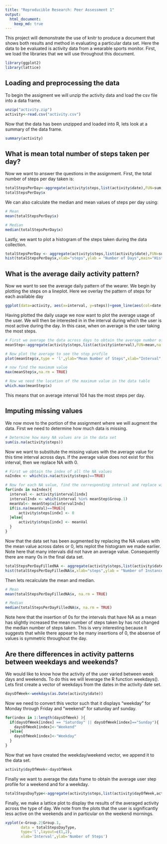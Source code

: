 ```yaml
---
title: "Reproducible Research: Peer Assessment 1"
output: 
  html_document:
    keep_md: true
---
```


This project will demonstrate the use of knitr to produce a document that shows both results and method in evaluating a particular data set. Here the data to be evaluated is activity data from a wearable sports monitor. First, we load the libraries that we will use throughout this document.
```r
library(ggplot2)
library(lattice)
```

## Loading and preprocessing the data

To begin the assigment we will unzip the activity data and load the csv file into a data frame.
```r
unzip("activity.zip")
activity<-read.csv("activity.csv")
```

Now that the data has been unzipped and loaded into R, lets look at a summary of the data frame.
```r
summary(activity)
```



## What is mean total number of steps taken per day?

Now we want to answer the questions in the assignment. First, the total number of steps per day taken is: 
```r
totalStepsPerDay<-aggregate(activity$steps,list(activity$date),FUN=sum,na.rm=TRUE)
totalStepsPerDay$x
```

We can also calculate the median and mean values of steps per day using:
```r
# Mean
mean(totalStepsPerDay$x)

# Median
median(totalStepsPerDay$x)
```


Lastly, we want to plot a histogram of the steps taken during the data collection.

```r
totalStepsPerDay <- aggregate(activity$steps,list(activity$date),FUN=sum,na.rm=TRUE)
hist(totalStepsPerDay$x,xlab="steps",ylab = "Number of Days",main="Histogram of the number of steps per day")
```

## What is the average daily activity pattern?

Now we want to see the average daily pattern of the wearer. We begin by plotting the steps on a lineplot. Here we overlay the pattern of steps for each available day
```r
ggplot(data=activity, aes(x=interval, y=steps))+geom_line(aes(col=date,group=date),lwd=1)+xlab("interval")+ylab("Number of Steps")+labs(title="Number of steps per interval per day")

```

Having plotted the daily usage we now want to plot the average usage of the user. We will then be interested in in the interval during which the user is most active during the day. In this case, when on average is the user taking the most steps.

```r
# First we average the data across days to obtain the average number of steps
meanStep<-aggregate(activity$steps,list(activity$interval),FUN=mean,na.rm=TRUE)

# Now plot the average to see the step profile
plot(meanStep$x,type = 'l',ylab="Mean Number of Steps",xlab="Interval",main="Mean Number of Steps per Interval")

# now find the maximum value
max(meanStep$x,na.rm = TRUE)

# Now we need the location of the maximum value in the data table
which.max(meanStep$x)
```
This means that on average interval 104 has the most steps per day.


## Imputing missing values

We now move to the portion of the assignment where we will augment the data. First we need to determine how much data is missing. 
```r
# Determine how many NA values are in the data set
sum(is.na(activity$steps))
```

Now we want to substitute the missing values with the average value for this time interval across days. If the average value does not exist for this interval, then we replace NA with 0.
```r
# First we obtain the index of all the NA values
naIndex <- which(is.na(activity$steps)==TRUE) 

# Now for each NA value, find the corresponding interval and replace with the mean value for that interval
for(indx in naIndex){
  interval <- activity$interval[indx]
  intervalIndx <- which(interval %in% meanStep$Group.1)
  meanVal<- meanStep$x[intervalIndx]
  if(is.na(meanVal)==TRUE){
      activity$steps[indx] <- 0
  }else{
      activity$steps[indx] <- meanVal
  }
}
```

Now that the data set has been augmented by replacing the NA values with the mean value across dates or 0, lets replot the histogram we made earlier. Note here that many intervals did not have an average value. Consequently there are many 0s in the final data set.
```r
totalStepsPerDayFilledNA <- aggregate(activity$steps,list(activity$date),FUN=sum,na.rm=TRUE)
hist(totalStepsPerDayFilledNA$x,xlab="steps",ylab = "Number of Instances",main="Histogram of the number of steps")
```

Then lets recalculate the mean and median.
```r
# Mean
mean(totalStepsPerDayFilledNA$x, na.rm = TRUE)

# Median
median(totalStepsPerDayFilledNA$x, na.rm = TRUE)
```

Note here that the insertion of 0s for the intervals that have NA as a mean has slightly increased the mean number of steps taken by has not changed the median number of steps taken. This is very interesting because it suggests that while there appear to be many insertions of 0, the absense of values is symmetric throughout the day.

## Are there differences in activity patterns between weekdays and weekends?
We would like to know how the activity of the user varied between week days and weekends. To do this we will leverage the R function weekdays(). Lets first create a vector of weekdays from the dates in the activity date set.
```r
daysOfWeek<-weekdays(as.Date(activity$date))
```

Now we need to convert this vector such that it displays "weekday" for Monday through Friday and "weekend" for saturday anf sunday.
```r
for(index in 1:length(daysOfWeek) ){
  if(daysOfWeek[index] == "Saturday" || daysOfWeek[index]=="Sunday"){
    daysOfWeek[index]<-"Weekend"
  }else{
    daysOfWeek[index]<-"Weekday"
  }
}
```

Now that we have created the weekday/weekend vector, we append it to the data set.
```r
activity$dayOfWeek<-daysOfWeek
```

Finally we want to average the data frame to obtain the average user step profile for a weekend and for a weekday.
```r
totalStepsDayType<-aggregate(activity$steps,list(activity$dayOfWeek,activity$interval),FUN=mean,na.rm=TRUE)
```

Finally, we make a lattice plot to display the results of the averaged activity across the type of day. We note from the plots that the user is significantly less active on the weekends and in particular on the weekend mornings.
```r
xyplot(x~Group.2|Group.1,
       data = totalStepsDayType,
       type='l',layout=c(1,2),
       xlab='Interval',ylab='Number of Steps')
```










